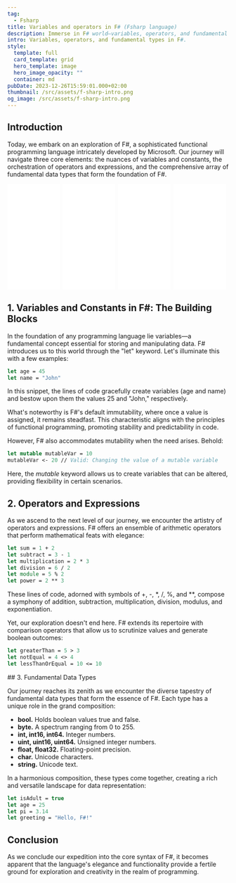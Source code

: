 ```yaml
---
tag:
  - Fsharp
title: Variables and operators in F# (Fsharp language)
description: Immerse in F# world—variables, operators, and fundamental types. Uncover the elegance of a language balancing immutability and mutability, designed to empower your code.
intro: Variables, operators, and fundamental types in F#.
style:
  template: full
  card_template: grid
  hero_template: image
  hero_image_opacity: ""
  container: md
pubDate: 2023-12-26T15:59:01.000+02:00
thumbnail: /src/assets/f-sharp-intro.png
og_image: /src/assets/f-sharp-intro.png
---
```



## Introduction
Today, we embark on an exploration of F#, a sophisticated functional programming language intricately developed by Microsoft. Our journey will navigate three core elements: the nuances of variables and constants, the orchestration of operators and expressions, and the comprehensive array of fundamental data types that form the foundation of F#.

<div style="display: flex; flex-direction: row; justify-content: space-around;">
<div style="width: 25%; align-items: center;">
<iframe sandbox="allow-popups allow-scripts allow-modals allow-forms allow-same-origin" style="width:120px;height:240px;" marginwidth="0" marginheight="0" scrolling="no" frameborder="0" src="//ws-na.amazon-adsystem.com/widgets/q?ServiceVersion=20070822&OneJS=1&Operation=GetAdHtml&MarketPlace=US&source=ss&ref=as_ss_li_til&ad_type=product_link&tracking_id=developerbl0a-20&language=es_US&marketplace=amazon&region=US&placement=B0BSHF7LLL&asins=B0BSHF7LLL&linkId=394e031b2ee91c93eb624b699c13cda7&show_border=true&link_opens_in_new_window=true"></iframe></div>
<div style="width: 25%; align-items: center;">
<iframe sandbox="allow-popups allow-scripts allow-modals allow-forms allow-same-origin" style="width:120px;height:240px;" marginwidth="0" marginheight="0" scrolling="no" frameborder="0" src="//ws-na.amazon-adsystem.com/widgets/q?ServiceVersion=20070822&OneJS=1&Operation=GetAdHtml&MarketPlace=US&source=ss&ref=as_ss_li_til&ad_type=product_link&tracking_id=developerbl0a-20&language=es_US&marketplace=amazon&region=US&placement=B0C6GB1FNB&asins=B0C6GB1FNB&linkId=19dc9815c1d23c672a5780c556d8bb37&show_border=true&link_opens_in_new_window=true"></iframe></div>
<div style="width: 25%; align-items: center;">
<iframe sandbox="allow-popups allow-scripts allow-modals allow-forms allow-same-origin" style="width:120px;height:240px;" marginwidth="0" marginheight="0" scrolling="no" frameborder="0" src="//ws-na.amazon-adsystem.com/widgets/q?ServiceVersion=20070822&OneJS=1&Operation=GetAdHtml&MarketPlace=US&source=ss&ref=as_ss_li_til&ad_type=product_link&tracking_id=developerbl0a-20&language=es_US&marketplace=amazon&region=US&placement=B0CN9RFFVT&asins=B0CN9RFFVT&linkId=cea4efa29d6c0c0a313ee5ea775fc920&show_border=true&link_opens_in_new_window=true"></iframe></div>
<div style="width: 25%; align-items: center;">
<iframe sandbox="allow-popups allow-scripts allow-modals allow-forms allow-same-origin" style="width:120px;height:240px;" marginwidth="0" marginheight="0" scrolling="no" frameborder="0" src="//ws-na.amazon-adsystem.com/widgets/q?ServiceVersion=20070822&OneJS=1&Operation=GetAdHtml&MarketPlace=US&source=ss&ref=as_ss_li_til&ad_type=product_link&tracking_id=developerbl0a-20&language=es_US&marketplace=amazon&region=US&placement=B0C532H5S7&asins=B0C532H5S7&linkId=7666f7efe9749357cde0e3b1961f7c55&show_border=true&link_opens_in_new_window=true"></iframe></div>
</div>

## 1. Variables and Constants in F#: The Building Blocks
In the foundation of any programming language lie variables—a fundamental concept essential for storing and manipulating data. F# introduces us to this world through the "let" keyword. Let's illuminate this with a few examples:

```fsharp
let age = 45
let name = "John"
```

In this snippet, the lines of code gracefully create variables (age and name) and bestow upon them the values 25 and "John," respectively.

What's noteworthy is F#'s default immutability, where once a value is assigned, it remains steadfast. This characteristic aligns with the principles of functional programming, promoting stability and predictability in code.

However, F# also accommodates mutability when the need arises. Behold:


```fsharp
let mutable mutableVar = 10
mutableVar <- 20 // Valid: Changing the value of a mutable variable
```

Here, the *mutable* keyword allows us to create variables that can be altered, providing flexibility in certain scenarios.

## 2. Operators and Expressions
As we ascend to the next level of our journey, we encounter the artistry of operators and expressions. F# offers an ensemble of arithmetic operators that perform mathematical feats with elegance:

```fsharp
let sum = 1 + 2
let subtract = 3 - 1
let multiplication = 2 * 3
let division = 6 / 2
let module = 5 % 2
let power = 2 ** 3
```

These lines of code, adorned with symbols of +, -, *, /, %, and **, compose a symphony of addition, subtraction, multiplication, division, modulus, and exponentiation.

Yet, our exploration doesn't end here. F# extends its repertoire with comparison operators that allow us to scrutinize values and generate boolean outcomes:

```fsharp
let greaterThan = 5 > 3
let notEqual = 4 <> 4
let lessThanOrEqual = 10 <= 10
```

## 3. Fundamental Data Types

Our journey reaches its zenith as we encounter the diverse tapestry of fundamental data types that form the essence of F#. Each type has a unique role in the grand composition:

* **bool.** Holds boolean values true and false.
* **byte.** A spectrum ranging from 0 to 255.
* **int, int16, int64.** Integer numbers.
* **uint, uint16, uint64.** Unsigned integer numbers.
* **float, float32.** Floating-point precision.
* **char.** Unicode characters.
* **string.** Unicode text.

In a harmonious composition, these types come together, creating a rich and versatile landscape for data representation:

```fsharp
let isAdult = true
let age = 25
let pi = 3.14
let greeting = "Hello, F#!"
```
## Conclusion
As we conclude our expedition into the core syntax of F#, it becomes apparent that the language's elegance and functionality provide a fertile ground for exploration and creativity in the realm of programming. 